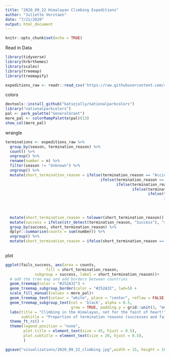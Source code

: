 ```yaml
---
title: "2020_09_22 Himalayan Climbing Expeditions"
author: "Juliette Verstaen"
date: "7/21/2020"
output: html_document
---
```



```r
knitr::opts_chunk$set(echo = TRUE)
```


Read in Data
```r

library(tidyverse)
library(hrbrthemes)
library(scales)
library(treemap)
library(treemapify)

expeditions_raw <- readr::read_csv('https://raw.githubusercontent.com/rfordatascience/tidytuesday/master/data/2020/2020-09-22/expeditions.csv')

```


colors
```r
devtools::install_github("katiejolly/nationalparkcolors")
library("nationalparkcolors")
pal <- park_palette("GeneralGrant")
more_pal <- colorRampPalette(pal)(13)
show_col(more_pal)
```

wrangle
```r
terminations <- expeditions_raw %>% 
  group_by(season, termination_reason) %>% 
  count() %>% 
  ungroup() %>% 
  rename(number = n) %>% 
  filter(season != "Unknown") %>% 
  ungroup() %>% 
  mutate(short_termination_reason = ifelse(termination_reason == "Accident (death or serious injury)", "accident",
                                          ifelse(termination_reason == "Bad conditions (deep snow, avalanching, falling ice, or rock)", "bad conditions",
                                                 ifelse(termination_reason == "Bad weather (storms, high winds)", "bad weather",
                                                        ifelse(termination_reason == "Lack (or loss) of supplies or equipment", "lack of supplies",
                                                               ifelse(termination_reason =="Route technically too difficult, lack of experience, strength, or motivation", "route too difficult", 
                                                                      ifelse( termination_reason == "Illness, AMS, exhaustion, or frostbite", "personal ailment", 
                                                                              ifelse(termination_reason == "Did not attempt climb", "no attempt",
                                                                                     ifelse(str_detect(termination_reason, "Success"), "success",
                                                                                            ifelse(termination_reason == "Did not reach base camp", "did not\n reach \nbase camp", termination_reason)))))))))) %>% 
  mutate(short_termination_reason = tolower(short_termination_reason)) %>%  
  mutate(success = ifelse(str_detect(termination_reason, "Success"), "success", "fail")) %>% 
  group_by(success, short_termination_reason) %>% 
  dplyr::summarise(counts = sum(number)) %>% 
  ungroup() %>% 
  mutate(short_termination_reason = ifelse(short_termination_reason == "success", "goal summit achieved!", short_termination_reason))
  


```

plot
```r

ggplot(fails_success, aes(area = counts, 
                  fill = short_termination_reason,
             subgroup = success, label = short_termination_reason))+
  # add the tree map and add borders between countries
  geom_treemap(color = "#252A32") + 
  geom_treemap_subgroup_border(color = "#252A32", lwd=5) +
  scale_fill_manual(values = more_pal)+
  geom_treemap_text(colour = "white", place = "center", reflow = FALSE, size = 15) +
  geom_treemap_subgroup_text(col = 'black', alpha = 0.5, 
                             grow = TRUE, padding.y = grid::unit(3, "mm"),padding.x = grid::unit(3, "mm")) +
  labs(title = "Climbing in the Himalayas, not for the faint of heart!",
       subtitle = "Proportion of termination reasons (successes and fails) from 1905 - 2019\n Visualization by @JVerstaen for #TidyTuesday | Data from The Himalayan Database") +
  theme_ft_rc() +
  theme(legend.position = "none",
        plot.title = element_text(size = 45, hjust = 0.5),
        plot.subtitle = element_text(size = 20, hjust = 0.5),
        ) 

ggsave("visualizations/2020_09_22_climbing.jpg",width = 15, height = 10, dpi=300) 
```



